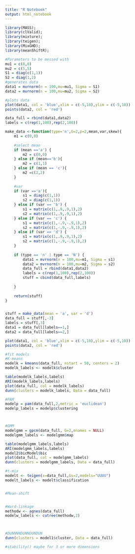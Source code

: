 ```yaml
---
title: "R Notebook"
output: html_notebook
---
```


```r
library(MASS);
library(clValid);
library(mixture);
library(teigen);
library(MixGHD);
library(meanShiftR);
```


```r
#Parameters to be messed with
mu1 = c(0,0)
mu2 = c(5,5)
S1 = diag(c(1,1))
S2 = diag(1,2)
#generates data
data1 = mvrnorm(n = 100,mu=mu1, Sigma = S1)
data2 = mvrnorm(n = 100,mu=mu2, Sigma = S2)

#plots data
plot(data1, col = 'blue',xlim = c(-5,10),ylim = c(-5,10))
points(data2, col = 'red')

data_full = rbind(data1,data2)
labels = c(rep(1,100),rep(2,100))

```

```r
make_data <-function(type='n',G=2,p=2,mean,var,skew){
    m1 = c(0,0)
    
    #select mean
    if (mean =='a') {
        m2 = c(0,0)
    } else if (mean=='b'){
        m2 = c(1,1)
    } else if (mean == 'c'){
        m2 =c(2,2)
    }
    
    #var
    if (var =='a'){
        s1 = diag(c(1,1))
        s2 = diag(c(1,1))
    } else if (var == 'b') {
        s1 = matrix(c(1,.9,.9,1),2)
        s2 = matrix(c(1,.9,.9,1),2)
    } else if (var == 'c') {
        s1 = matrix(c(1,-.9,-.9,1),2)
        s2 = matrix(c(1,-.9,-.9,1),2)
    } else if (var == 'd') {
        s1 = matrix(c(1,.9,.9,1),2)
        s2 = matrix(c(1,-.9,-.9,1),2)
    }
    
    if (type == 'n' | type == 'N') {
        data1 = mvrnorm(n = 100,mu=m1, Sigma = s1)
        data2 = mvrnorm(n = 100,mu=m2, Sigma = s2)
        data_full = rbind(data1,data2)
        labels = c(rep(1,100),rep(2,100))
        stuff = cbind(data_full,labels)
        
    }    
    
    return(stuff)
}


stuff = make_data(mean = 'a', var = 'd')
data_full = stuff[,-3]
labels = stuff[,3]
data1 = data_full[labels==1,]
data2 = data_full[labels==2,]

plot(data1, col = 'blue',xlim = c(-5,10),ylim = c(-5,10))
points(data2, col = 'red')

```


```r

#fit models
#K-means
modelk = kmeans(data_full, nstart = 50, centers = 2)
modelk_labels <- modelk$cluster

table(modelk_labels,labels)
ARI(modelk_labels,labels)
plot(data_full, col = modelk_labels)
dunn(clusters = modelk_labels, Data = data_full)

#PAM
modelp = pam(data_full,2,metric = 'euclidean')
modelp_labels = modelp$clustering



#GMM
modelgmm = gpcm(data_full, G=2,mnames = NULL)
modelgmm_labels <- modelgmm$map

table(modelgmm_labels,labels)
ARI(modelgmm_labels,labels)
model2$bicModel$bic
plot(data_full, col = modelgmm_labels)
dunn(clusters = modelgmm_labels, Data = data_full)

#t-mix
modelt <- teigen(x=data_full,Gs=2,models="UUUU") 
modelt_labels <- modelt$classification


#Mean-shift


#Ward-linkage
methodw <- agnes(data_full)
modelw_labels <- cutree(methodw,2)

    
```

```r
#DUNNNNDUNNDUNDUN
dunn(clusters = model1$cluster, Data = data_full)

#stability() maybe for 3 or more dimensions

```


